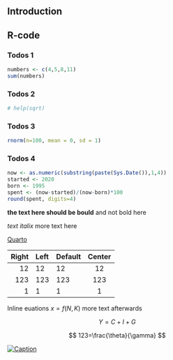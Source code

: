 
## Introduction

## R-code

### Todos 1
```r
numbers <- c(4,5,8,11)
sum(numbers)
```

### Todos 2
```r
# help(sqrt)
```

### Todos 3
```r
rnorm(n=100, mean = 0, sd = 1)
```

### Todos 4
```r
now <- as.numeric(substring(paste(Sys.Date()),1,4))
started <- 2020
born <- 1995
spent <- (now-started)/(now-born)*100
round(spent, digits=4)
```



**the text here should be bould** and not bold here

*text italix* more text here

[Quarto](https://quarto.org)

| Right | Left | Default | Center |
|------:|:-----|---------|:------:|
|   12  |  12  |    12   |    12  |
|  123  |  123 |   123   |   123  |
|    1  |    1 |     1   |     1  |




Inline euations $x=f(N,K)$ more text afterwards

$$
Y=C+I+G
$$


$$
123=\frac{\theta}{\gamma}
$$







[![Caption](elep.jpeg)](https://quarto.org)











